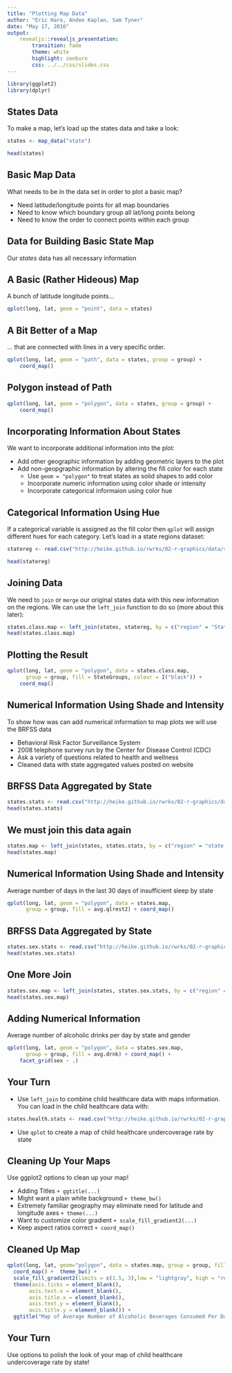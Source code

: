 ```yaml
---
title: "Plotting Map Data"
author: "Eric Hare, Andee Kaplan, Sam Tyner"
date: "May 17, 2016"
output: 
    revealjs::revealjs_presentation:
        transition: fade
        theme: white
        highlight: zenburn
        css: ../../css/slides.css
---
```


```r
library(ggplot2)
library(dplyr)
```

## States Data

To make a map, let's load up the states data and take a look:

```r
states <- map_data("state")

head(states)
```

## Basic Map Data

What needs to be in the data set in order to plot a basic map?
  
- Need latitude/longitude points for all map boundaries
- Need to know which boundary group all lat/long points belong
- Need to know the order to connect points within each group

## Data for Building Basic State Map

Our *states* data has all necessary information

## A Basic (Rather Hideous) Map

A bunch of latitude longitude points...

```r
qplot(long, lat, geom = "point", data = states)
```

## A Bit Better of a Map

... that are connected with lines in a very specific order.

```r
qplot(long, lat, geom = "path", data = states, group = group) + 
    coord_map()
```

## Polygon instead of Path

```r
qplot(long, lat, geom = "polygon", data = states, group = group) + 
    coord_map()
```

## Incorporating Information About States

We want to incorporate additional information into the plot:

- Add other geographic information by adding geometric layers to the plot
- Add non-geopgraphic information by altering the fill color for each state
    - Use `geom = "polygon"` to treat states as solid shapes to add color
    - Incorporate numeric information using color shade or intensity
    - Incorporate categorical informaion using color hue
    
## Categorical Information Using Hue

If a categorical variable is assigned as the fill color then `qplot` will assign different hues for each category. Let's load in a state regions dataset:

```r
statereg <- read.csv("http://heike.github.io/rwrks/02-r-graphics/data/statereg.csv")

head(statereg)
```

## Joining Data

We need to `join` or `merge` our original states data with this new information on the regions. We can use the `left_join` function to do so (more about this later):

```r
states.class.map <- left_join(states, statereg, by = c("region" = "State"))
head(states.class.map)
```

## Plotting the Result

```r
qplot(long, lat, geom = "polygon", data = states.class.map, 
      group = group, fill = StateGroups, colour = I("black")) + 
    coord_map() 
```

## Numerical Information Using Shade and Intensity

To show how was can add numerical information to map plots we will use the BRFSS data

- Behavioral Risk Factor Surveillance System
- 2008 telephone survey run by the Center for Disease Control (CDC)
- Ask a variety of questions related to health and wellness
- Cleaned data with state aggregated values posted on website

## BRFSS Data Aggregated by State

```r
states.stats <- read.csv("http://heike.github.io/rwrks/02-r-graphics/data/states.stats.csv")
head(states.stats)
```

## We must join this data again

```r
states.map <- left_join(states, states.stats, by = c("region" = "state.name"))
head(states.map)
```

## Numerical Information Using Shade and Intensity

Average number of days in the last 30 days of insufficient sleep by state

```r
qplot(long, lat, geom = "polygon", data = states.map, 
      group = group, fill = avg.qlrest2) + coord_map()
```

## BRFSS Data Aggregated by State

```r
states.sex.stats <- read.csv("http://heike.github.io/rwrks/02-r-graphics/data/states.sex.stats.csv")
head(states.sex.stats)
```

## One More Join

```r
states.sex.map <- left_join(states, states.sex.stats, by = c("region" = "state.name"))
head(states.sex.map)
```

## Adding Numerical Information

Average number of alcoholic drinks per day by state and gender

```r
qplot(long, lat, geom = "polygon", data = states.sex.map, 
      group = group, fill = avg.drnk) + coord_map() + 
    facet_grid(sex ~ .)
```

## Your Turn

- Use `left_join` to combine child healthcare data with maps information. You can load in the child healthcare data with:

```r
states.health.stats <- read.csv("http://heike.github.io/rwrks/02-r-graphics/data/states.health.stats.csv")
```

- Use `qplot` to create a map of child healthcare undercoverage rate by state

## Cleaning Up Your Maps

Use ggplot2 options to clean up your map!

- Adding Titles `+ ggtitle(...)`
- Might want a plain white background `+ theme_bw()`
- Extremely familiar geography may eliminate need for latitude and longitude axes `+ theme(...)`
- Want to customize color gradient `+ scale_fill_gradient2(...)`
- Keep aspect ratios correct `+ coord_map()`

## Cleaned Up Map

```r
qplot(long, lat, geom="polygon", data = states.map, group = group, fill = avg.drnk) + 
  coord_map() +  theme_bw() +
  scale_fill_gradient2(limits = c(1.5, 3),low = "lightgray", high = "red") + 
  theme(axis.ticks = element_blank(),
       axis.text.x = element_blank(),
       axis.title.x = element_blank(),
       axis.text.y = element_blank(),
       axis.title.y = element_blank()) +
  ggtitle("Map of Average Number of Alcoholic Beverages Consumed Per Day by State")
```

## Your Turn

Use options to polish the look of your map of child healthcare undercoverage rate by state!
